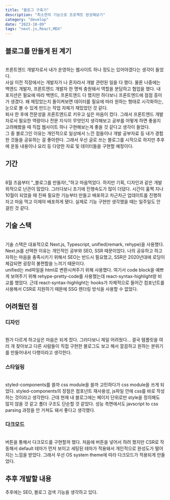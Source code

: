 ```yaml
---
title: "블로그 구축기"
description: "최소한의 기능으로 프로젝트 완성해보기"
category: "develop"
date: "2023-10-09"
tags: "next.js,React,MDX"
---
```


## 블로그를 만들게 된 계기
<br/>
프론트엔드 개발자로서 내가 운영하는 웹사이트 하나 정도는 있어야겠다는 생각이 들었다.

<br/>
사실 이전 직장에서는 개발자가 나 혼자라서 개발 관련된 일을 다 했다.
물론 나중에는 백엔드 개발자, 프론트엔드 개발자 한 명씩 충원돼서 역할을 분담하고 협업을 했다.
내 포지션은 필요에 따라 백엔드, 프론트엔드 다 했지만 하다보니 프론트엔드에 점점 흥미가 생겼다.
왜 재밌었는지 돌이켜보면 데이터를 필요에 따라 원하는 형태로 시각화하는, 눈으로 볼 수 있게 만드는 작업 자체가 재밌었던 것 같다.

<br/>
퇴사 한 후에 전문성을 프론트엔드로 키우고 싶은 마음이 컸다.
그래서 프론트엔드 개발자로서 필요한 역량이나 전문 지식이 무엇인지 생각해보고 공부를 어떻게 하면 좋을지 고려해봤을 때
직접 웹사이트 하나 구현해보는게 좋을 것 같다고 생각이 들었다.

<br/>
그 중 블로그인 이유는 개인적으로 일상에서 느낀 점들이나 개발 공부자료 등 내가 경험한 것들을 공유하는 걸 좋아한다.
그래서 우선 글로 쓰는 블로그를 시작으로 하지만 추후에 운동 내용이나 요리 등 다양한 자료 및 데이터들을 구현할 예정이다.

## 기간

<br/>
8월 즈음부터 "_블로그를 만들자!_"하고 마음먹었다. 하지만 기획, 디자인과 같은 개발 외적으로 난관이 많았다.
그러다보니 초기에 진행속도가 많이 더뎠다. 시간이 훌쩍 지나 10월이 되었을 때 진짜 필요한 기능부터 만들고 배포하고 차근차근 업데이트를 진행하자고 마음 먹고
이제야 배포하게 됐다. 실제로 기능 구현만 생각했을 때는 일주일도 안 걸린 것 같다.

## 기술 스택

<br/>
기술 스택은 대표적으로 Next.js, Typescript, unified(remark, rehype)을 사용했다.
<br/>
Next.js를 선택한 이유는 개인적인 공부와 SEO, SSR 때문이었다.
나의 공유하고 하고자하는 마음을 충족시키기 위해서 SEO는 반드시 필요했고, SSR은 2020년대에 로딩이 체감되면 굉장히 불편함을 느끼기 때문이다.
<br/>
unified는 md파일을 html로 변환시켜주기 위해 사용했다.
여기서 code block을 예쁘게 보여주기 위해 rehype-pretty-code를 사용했는데 react-syntax-highlight랑 비교를 했었다.
근데 react-syntax-highlight는 hooks가 자체적으로 들어간 컴포넌트를 사용해서 CSR로 지원하기 때문에 SSG 렌더링 방식을 사용할 수 없었다.

## 어려웠던 점

### 디자인
<br/>
뭔가 다르게 하고싶은 마음은 되게 컸다. 그러다보니 제일 어려웠다...
결국 템플릿을 여러 개 찾아보고 다른 사람들이 직접 구현한 블로그도 보고 해서 깔끔하고 원하는 분위기를 만들어내서 다행이라고 생각한다.

### 스타일링

<br/>
styled-components를 쓸까 css module을 쓸까 고민하다가 css module을 쓰게 되었다.
styled-components의 장점은 컴포넌트 재사용성, js파일 안에 css를 바로 작성하는 것이라고 생각한다.
근데 현재 내 블로그에는 페이지 단위로만 style을 정의해도 많지 않을 것 같고 폴더 구조도 단순할 것 같았다.
성능 측면에서도 javscript to css parsing 과정을 안 거쳐도 돼서 좋다고 생각했다.

### 다크모드
<br/>
버튼을 통해서 다크모드를 구현할까 했다.
처음에 버튼을 넣어서 하려 했지만 CSR로 작동해서 default 테마가 먼저 보이고 세팅된 테마가 적용돼서 개인적으로 완성도가 떨어지는 느낌을 받았다.
그래서 우선 OS system theme에 따라 다크모드가 적용되게 만들었다.

## 추후 개발할 내용

추후에는 SEO, 블로그 검색 기능을 생각하고 있다.
  